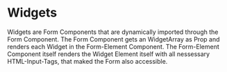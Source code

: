 
<Meta title="Widgets/Overview" />

# Widgets

Widgets are Form Components that are dynamically imported through the Form Component. The Form Component gets an WidgetArray as Prop and renders each Widget in the Form-Element Component.
The Form-Element Component itself renders the Widget Element itself with all nessessary HTML-Input-Tags, that maked the Form also accessible.
